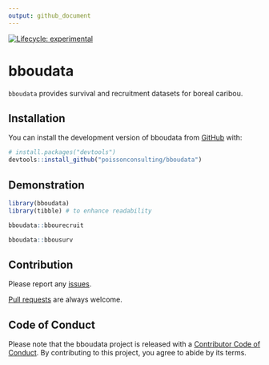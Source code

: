 ```yaml
---
output: github_document
---
```


<!-- badges: start -->
[![Lifecycle: experimental](https://img.shields.io/badge/lifecycle-experimental-orange.svg)](https://lifecycle.r-lib.org/articles/stages.html#experimental)
<!-- badges: end -->

# bboudata

`bboudata` provides survival and recruitment datasets for boreal caribou.

## Installation

You can install the development version of bboudata from [GitHub](https://github.com/poissonconsulting/bboudata) with:

``` r
# install.packages("devtools")
devtools::install_github("poissonconsulting/bboudata")
```

## Demonstration

``` r
library(bboudata)
library(tibble) # to enhance readability

bboudata::bbourecruit

bboudata::bbousurv
```

## Contribution

Please report any [issues](https://github.com/poissonconsulting/bboudata/issues).

[Pull requests](https://github.com/poissonconsulting/bboudata/pulls) are always welcome.

## Code of Conduct

Please note that the bboudata project is released with a [Contributor Code of Conduct](https://contributor-covenant.org/version/2/1/CODE_OF_CONDUCT.html). By contributing to this project, you agree to abide by its terms.
